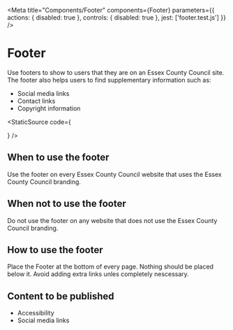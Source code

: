 
<Meta
    title="Components/Footer"
    components={Footer}
    parameters={{
        actions: {
            disabled: true
        },
        controls: {
            disabled: true
        },
        jest: ['footer.test.js']
    }}
/>

# Footer

Use footers to show to users that they are on an Essex County Council site. The footer also helps users to find supplementary information such as:

- Social media links
- Contact links
- Copyright information

<Canvas>
    <Story name="Footer">
        <Footer/>
    </Story>
</Canvas>

<StaticSource code={<Footer />} />

## When to use the footer

Use the footer on every Essex County Council website that uses the Essex County Council branding.

## When not to use the footer

Do not use the footer on any website that does not use the Essex County Council branding.

## How to use the footer

Place the Footer at the bottom of every page. Nothing should be placed below it. Avoid adding extra links unles completely nescessary.

## Content to be published

- Accessibility
- Social media links
